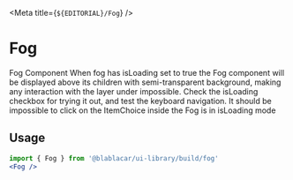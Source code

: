 

<Meta title={`${EDITORIAL}/Fog`} />

# **Fog**

<Canvas>
  <Story name="Default">
    <FocusVisibleProvider>
      <Fragment>
        <ItemChoice
          label="Outside of the Fog"
          status={ItemChoiceStatus.DEFAULT}
          onClick={action('click outside the fog')}
        />
        <Fog isLoading={boolean('isLoading', false)}>
          <TheVoice>Fog Component</TheVoice>
          <Paragraph>
            When fog has isLoading set to true the Fog component will be displayed above its children
            with semi-transparent background, making any interaction with the layer under impossible.
            Check the isLoading checkbox for trying it out, and test the keyboard navigation.
            It should be impossible to click on the ItemChoice inside the Fog is in isLoading mode
          </Paragraph>
          <ItemChoice
            label="Inside the Fog"
            status={ItemChoiceStatus.DEFAULT}
            onClick={action('click inside the fog')}
          />
        </Fog>
      </Fragment>
    </FocusVisibleProvider>
  </Story>
</Canvas>

## Usage

```jsx
import { Fog } from '@blablacar/ui-library/build/fog'
<Fog />
```

<ArgsTable of={Fog} />
